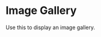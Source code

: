 
<Meta title="Components/Molecules/ImageGallery" component={ImageGallery} />

# Image Gallery

Use this to display an image gallery.

<Canvas>
  <Story name="Component">
    <ImageGallery
      images={[
        {
          url: "https://images.unsplash.com/photo-1610991149688-c1321006bcc1?ixid=MXwxMjA3fDB8MHxwaG90by1wYWdlfHx8fGVufDB8fHw%3D&ixlib=rb-1.2.1&auto=format&fit=crop&w=1000&q=60",
          alt: "Rocky cliffs in the ocean.",
        },
        {
          url: "https://images.unsplash.com/photo-1612792515895-d63f3e98da60?ixid=MXwxMjA3fDB8MHxwaG90by1wYWdlfHx8fGVufDB8fHw%3D&ixlib=rb-1.2.1&auto=format&fit=crop&w=1000&q=60",
          alt: "Building reflections.",
        },
        {
          url: "https://images.unsplash.com/photo-1612787873730-99bb61ae700e?ixid=MXwxMjA3fDB8MHxwaG90by1wYWdlfHx8fGVufDB8fHw%3D&ixlib=rb-1.2.1&auto=format&fit=crop&w=1000&q=60",
          alt: "Building with an overcast sky background.",
        },
        {
          url: "https://images.unsplash.com/photo-1612738072307-3a48bbc7fd80?ixid=MXwxMjA3fDB8MHxwaG90by1wYWdlfHx8fGVufDB8fHw%3D&ixlib=rb-1.2.1&auto=format&fit=crop&w=1000&q=60",
          alt: "Frost on a pane of glass.",
        },
      ]}
      caption="This is a caption for the image gallery."
    />
  </Story>
</Canvas>
